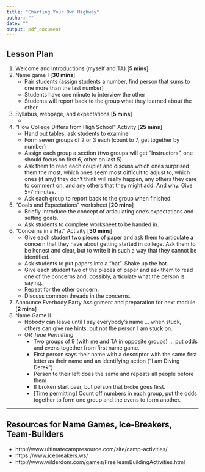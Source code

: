```yaml
---
title: "Charting Your Own Highway"
author: ""
date: ""
output: pdf_document
---
```


## Lesson Plan
1. Welcome and Introductions (myself and TA) [**5 mins**]
1. Name game I [**30 mins**]
    * Pair students (assign students a number, find person that sums to one more than the last number)
    * Students have one minute to interview the other
    * Students will report back to the group what they learned about the other
1. Syllabus, webpage, and expectations [**5 mins**]
    *
1. "How College Differs from High School" Activity [**25 mins**]
    * Hand out tables, ask students to examine
    * Form seven groups of 2 or 3 each (count to 7, get together by number)
    * Assign each group a section (two groups will get "Instructors", one should focus on first 6, other on last 5)
    * Ask them to read each couplet and discuss which ones surprised them the most, which ones seem most difficult to adjust to, which ones (if any) they don't think will really happen, any others they care to comment on, and any others that they might add. And why. Give 5-7 minutes.
    * Ask each group to report back to the group when finished.
1. "Goals and Expectations" worksheet [**20 mins**]
    * Briefly Introduce the concept of articulating one's expectations and setting goals.
    * Ask students to complete worksheet to be handed in.
1. "Concerns in a Hat" Activity [**30 mins**]
    * Give each student two pieces of paper and ask them to articulate a concern that they have about getting started in college. Ask them to be honest and clear, but to write it in such a way that they cannot be identified.
    * Ask students to put papers into a "hat". Shake up the hat.
    * Give each student two of the pieces of paper and ask them to read one of the concerns and, possibly, articulate what the person is saying.
    * Repeat for the other concern.
    * Discuss common threads in the concerns.
1. Announce Everbody Party Assignment and preparation for next module [**2 mins**]
1. Name Game II
    * Nobody can leave until I say everybody's name ... when stuck, others can give me hints, but not the person I am stuck on.
    * OR *Time Permitting*
      * Two groups of 9 (with me and TA in opposite groups) ... put odds and evens together from first name game.
      * First person says their name with a descriptor with the same first letter as their name and an identifying action ("I am Diving Derek")
      * Person to their left does the same and repeats all people before them
      * If broken start over, but person that broke goes first.
      * [Time permitting] Count off numbers in each group, put the odds together to form one group and the evens to form another.

----

## Resources for Name Games, Ice-Breakers, Team-Builders

* http://www.ultimatecampresource.com/site/camp-activities/
* https://www.icebreakers.ws/
* http://www.wilderdom.com/games/FreeTeamBuildingActivities.html

